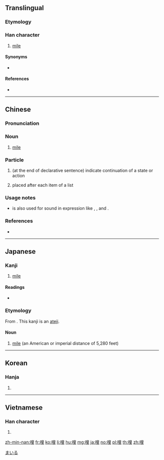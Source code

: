 ==Translingual==

===Etymology===
{{Han compound|口|里|c1=s|c2=p|ls=psc}}

===Han character===
{{Han char|rn=30|rad=口|as=07|sn=10|four=66014|canj=RWG|ids=⿰口里}}

# [[mile]]

====Synonyms====
* {{l|mul|英里}}

====References====
* {{Han ref|kx=0190.160|dkj=03649|dj=0409.320|hdz=10629.030|uh=54E9|ud=21737|bh=ADF9|bd=44537}}

----

==Chinese==
{{zh-forms}}

===Pronunciation===
{{zh-pron
|m=lǐ,li
|c=lei5,le1
|h=pfs=
|md=
|mn=mai
|w=
|mc=
|oc=
|cat=
}}
{{attention|zh|needs splitting}}

===Noun===
{{cmn-noun|ts|pin=lǐ|pint=li3}}

# {{lb|zh|obsolete}} [[mile]]
#: {{zh-also|英里}}

===Particle===
{{cmn-part|ts|pin=li|pint=li5}}

# (at the end of declarative sentence) indicate continuation of a state or action
#: {{zh-syn|呢}}
# placed after each item of a list
#: {{zh-syn|啦}}

===Usage notes===
* {{lang|zh|哩}} is also used for sound in expression like {{zh-l|哩哩啦啦}}, {{zh-l|理理囉囉}}, and {{zh-l|哩哩羅羅}}.

===References===
* {{R:cedict}}

----

==Japanese==

===Kanji===
{{ja-kanji|grade=n|rs=口07}}

# [[mile]]

====Readings====
* {{ja-readings|on=[[り]] (ri)|kun=[[わい]] (wai), [[マイル]] (mairu)}}

===Etymology===
From {{etyl|en|ja|sort=まいる}} {{m|en|mile}}. This kanji is an [[当て字|ateji]].

====Noun====
{{ja-noun|マイル}}

# [[mile]] (an American or imperial distance of 5,280 feet) 

[[Category:Japanese terms spelled with ateji|まいる]]

----

==Korean==

===Hanja===
{{ko-hanja|hangeul=리|rv=ri|mr=ri}}

# {{defn|lang=ko|sort=口07}}

----

==Vietnamese==

===Han character===
{{vi-hantu|[[lý]], [[ré]], [[lí]], [[rí]]|rs=口07}}

# {{defn|lang=vi|sort=口07}}

[[zh-min-nan:哩]]
[[fr:哩]]
[[ko:哩]]
[[li:哩]]
[[hu:哩]]
[[mg:哩]]
[[ja:哩]]
[[no:哩]]
[[pl:哩]]
[[th:哩]]
[[zh:哩]]